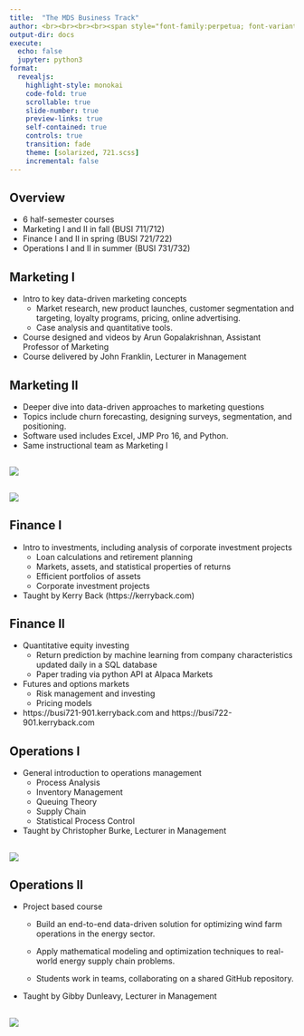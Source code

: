 ```yaml
---
title:  "The MDS Business Track"
author: <br><br><br><br><span style="font-family:perpetua; font-variant:small-caps; color:#606060;">Kerry Back</span><br><br><img src="RiceBusiness-transparent-logo-sm.png"  height=80>
output-dir: docs
execute:
  echo: false
  jupyter: python3
format: 
  revealjs:
    highlight-style: monokai
    code-fold: true
    scrollable: true
    slide-number: true
    preview-links: true
    self-contained: true
    controls: true
    transition: fade
    theme: [solarized, 721.scss]
    incremental: false
---
```


## Overview 

- 6 half-semester courses
- Marketing I and II in fall (BUSI 711/712)
- Finance I and II in spring (BUSI 721/722)
- Operations I and II in summer (BUSI 731/732)

## Marketing I 

- Intro to key data-driven marketing concepts
  - Market research, new product launches, customer segmentation
and targeting, loyalty programs, pricing, online advertising. 
  - Case analysis and quantitative tools.
- Course designed and videos by Arun Gopalakrishnan, Assistant Professor of Marketing
- Course delivered by John Franklin, Lecturer in Management


## Marketing II 

- Deeper dive into data-driven approaches to marketing questions
- Topics include churn forecasting, designing surveys, segmentation, and positioning. 
- Software used includes Excel, JMP Pro 16, and Python.
- Same instructional team as Marketing I 


## 

![](Arun.png)

##

![](Franklin.png)


## Finance I 

- Intro to investments, including analysis of corporate investment projects
  - Loan calculations and retirement planning
  - Markets, assets, and statistical properties of returns
  - Efficient portfolios of assets
  - Corporate investment projects
- Taught by Kerry Back (https://kerryback.com)


## Finance II 

- Quantitative equity investing
  - Return prediction by machine learning from company characteristics updated daily in a SQL database
  - Paper trading via python API at Alpaca Markets
- Futures and options markets
  - Risk management and investing
  - Pricing models
- https://busi721-901.kerryback.com and https://busi722-901.kerryback.com


## Operations I

- General introduction to operations management
  - Process Analysis
  - Inventory Management
  - Queuing Theory
  - Supply Chain
  - Statistical Process Control
- Taught by Christopher Burke, Lecturer in Management

##

![](Burke.png)

## Operations II

- Project based course

  - Build an end-to-end data-driven solution for optimizing wind farm operations in the energy sector.

  - Apply mathematical modeling and optimization techniques to real-world energy supply chain problems.

  - Students work in teams, collaborating on a shared GitHub repository.

- Taught by Gibby Dunleavy, Lecturer in Management

## 

![](Dunleavy.png)